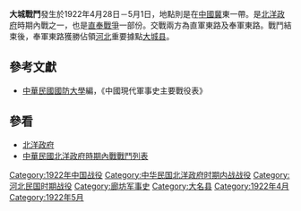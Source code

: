 {{vfd|jhgc|date=2022/06/27}}
{{Infobox Military Conflict|
campaign=|
image=|
caption=|
conflict=大城戰鬥|
date=1922年4月28日－5月1日|
place=[[中國|中國]]冀東|
result=直軍潰敗，奉軍佔大城|
combatant1=直軍東路|
combatant2=奉軍東路| 
commander1=直軍東路[[张国溶_(北洋政府将军)|張國溶]]|
commander2=奉軍東路[[李景林|李景林]]|
strength1=|
strength2=|
casualties1=|
casualties2=|
}}
'''大城戰鬥'''發生於1922年4月28日－5月1日，地點則是在[[中國|中國]][[冀|冀]]東一帶。是[[北洋政府|北洋政府]]時期內戰之一，也是[[直奉戰爭|直奉戰爭]]一部份。交戰兩方為直軍東路及奉軍東路。戰鬥結束後，奉軍東路獲勝佔領[[河北|河北]]重要據點[[大城县|大城县]]。

==參考文獻==
*[[中華民國|中華民國]][[國防大學_(臺灣)|國防大學]]編，《中國現代軍事史主要戰役表》
==參看==
*[[北洋政府|北洋政府]]
*[[中華民國北洋政府時期內戰戰鬥列表|中華民國北洋政府時期內戰戰鬥列表]]

[[Category:1922年中国战役|Category:1922年中国战役]]
[[Category:中华民国北洋政府时期内战战役|Category:中华民国北洋政府时期内战战役]]
[[Category:河北民国时期战役|Category:河北民国时期战役]]
[[Category:廊坊军事史|Category:廊坊军事史]]
[[Category:大名县|Category:大名县]]
[[Category:1922年4月|Category:1922年4月]]
[[Category:1922年5月|Category:1922年5月]]